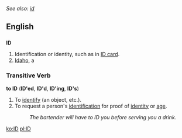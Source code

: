 ''See also: [[id]]''
==English==

==={{Abbreviation}}===
'''ID'''

#Identification or identity, such as in [[ID card]].
#[[Idaho]], a {{USstate}}

===Transitive Verb===
'''to ID''' ('''ID'ed''', '''ID'd''', '''ID'ing''', '''ID's''')

#To [[identify]] (an object, etc.).
#To request a person's [[identification]] for proof of [[identity]] or [[age]].
#:''The bartender will have to ID you before serving you a drink.''

[[ko:ID]]
[[pl:ID]]